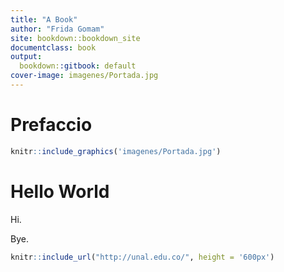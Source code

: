 ```yaml
---
title: "A Book"
author: "Frida Gomam"
site: bookdown::bookdown_site
documentclass: book
output:
  bookdown::gitbook: default
cover-image: imagenes/Portada.jpg  
---
```



# Prefaccio {-}

```r
knitr::include_graphics('imagenes/Portada.jpg')
```



# Hello World {-}

Hi.

Bye.

```r
knitr::include_url("http://unal.edu.co/", height = '600px')

```



